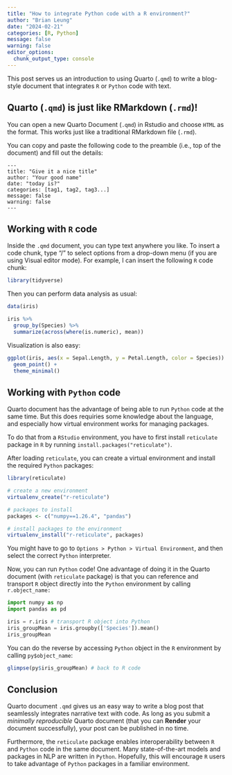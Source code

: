 ```yaml
---
title: "How to integrate Python code with a R environment?"
author: "Brian Leung"
date: "2024-02-21"
categories: [R, Python]
message: false
warning: false
editor_options: 
  chunk_output_type: console
---
```


This post serves us an introduction to using Quarto (`.qmd`) to write a blog-style document that integrates `R` or `Python` code with text.

## Quarto (`.qmd`) is just like RMarkdown (`.rmd`)!

You can open a new Quarto Document (`.qmd`) in Rstudio and choose `HTML` as the format. This works just like a traditional RMarkdown file (`.rmd`).

You can copy and paste the following code to the preamble (i.e., top of the document) and fill out the details:

```         
---
title: "Give it a nice title"
author: "Your good name"
date: "today is?"
categories: [tag1, tag2, tag3...] 
message: false 
warning: false
---
```

## Working with `R` code

Inside the `.qmd` document, you can type text anywhere you like. To insert a code chunk, type "/" to select options from a drop-down menu (if you are using Visual editor mode). For example, I can insert the following `R` code chunk:

```r
library(tidyverse)
```

Then you can perform data analysis as usual:

```r
data(iris)

iris %>%
  group_by(Species) %>%
  summarize(across(where(is.numeric), mean))
```

Visualization is also easy:

```r
ggplot(iris, aes(x = Sepal.Length, y = Petal.Length, color = Species)) +
  geom_point() +
  theme_minimal()
```

## Working with `Python` code

Quarto document has the advantage of being able to run `Python` code at the same time. But this does requiries some knowledge about the language, and especially how virtual environment works for managing packages.

To do that from a `RStudio` environment, you have to first install `reticulate` package in `R` by running `install.packages("reticulate")`.

After loading `reticulate`, you can create a virtual environment and install the required `Python` packages:

```r
library(reticulate)

# create a new environment 
virtualenv_create("r-reticulate")

# packages to install 
packages <- c("numpy==1.26.4", "pandas")

# install packages to the environment
virtualenv_install("r-reticulate", packages)
```

You might have to go to `Options > Python > Virtual Environment`, and then select the correct `Python` interpreter.

Now, you can run `Python` code! One advantage of doing it in the Quarto document (with `reticulate` package) is that you can reference and transport `R` object directly into the `Python` environment by calling `r.object_name:`

```python
import numpy as np 
import pandas as pd

iris = r.iris # transport R object into Python
iris_groupMean = iris.groupby(['Species']).mean()
iris_groupMean
```

You can do the reverse by accessing `Python` object in the `R` environment by calling `py$object_name`:

```r
glimpse(py$iris_groupMean) # back to R code
```

## Conclusion

Quarto document `.qmd` gives us an easy way to write a blog post that seamlessly integrates narrative text with code. As long as you submit a *minimally reproducible* Quarto document (that you can **Render** your document successfully), your post can be published in no time.

Furthermore, the `reticulate` package enables interoperability between `R` and `Python` code in the same document. Many state-of-the-art models and packages in NLP are written in `Python`. Hopefully, this will encourage `R` users to take advantage of `Python` packages in a familiar environment.
